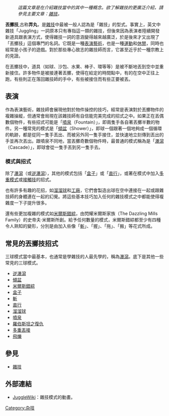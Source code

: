 :''這篇文章是在介紹雜技當中的其中一種概念。欲了解雜技的更廣泛介紹，請參見主要文章：[[雜技|雜技]]。''

'''丟擲技''',古称'''弄丸'''，是[[雜技|雜技]]中最被一般人認為是「雜技」的型式。事實上，英文中雜技「Juggling」一詞原本只有專指這一類的雜技，但後來因為表演者陸續開發新道具跟表演方式，使得雜技一詞的意涵變得越來越廣泛，於是後來才又出現了「丟擲技」這個專門的名詞。它既是一種[[表演藝術|表演藝術]]，也是一種[[運動|運動]]和[[休閒|休閒]]，同時也經常是小孩子的遊戲。對於那些專心致志的雜技師而言，它甚至近乎於一種宗教上的見證。

在丟擲技中，道具（如球、沙包、水果、棒子、環等等）是被不斷地丟到空中並重新接住。許多物件是被接連著丟擲，使得在給定的時間點中，有的在空中正往上跑，有些則正在落回雜技師的手中，有些被接住而有些正要被丟。

== 表演 ==

作為表演藝術，雜技師會展現他對於物件操控的技巧，經常是表演對於丟擲物件的複雜操縱，但通常會局現在該雜技師有自信能完美完成的招式之中。如果正在丟偶數個物件，有些招式可能是「[[噴泉_(雜技)|噴泉]]（Fountain）」，即兩隻手各自著丟擲半數的物件。另一種常見的模式是「[[傾盆|傾盆]]（Shower）」，即球一個跟著一個地夠成一個循環的軌跡，都是從同一隻手丟出、而被另外同一隻手接住，並快速地立刻傳到丟出的手並再次丟出。跟噴泉不同地，當丟擲奇數個物件時，最普通的模式稱為是「[[瀑瀉|瀑瀉]]（Cascade）」，即球會從一隻手丟到另一隻手去。

=== 模式與招式 ===
除了[[瀑瀉|瀑瀉]]（或[[逆瀑瀉|逆瀑瀉]]），其他的模式包括「[[盒子_(丟擲技)|盒子]]」或「[[直行_(丟擲技)|直行]]」，或著在模式中加入[[多重模式|多重模式]]或[[接觸技|接觸技]]的招式。

也有許多有趣的花招，如[[溜溜球|溜溜球]]和[[工廠_(雜技)|工廠]]，它們會製造出球在空中連接在一起或跟雜技師的身體連在一起的幻覺。將這些基本技巧加入任何的雜技模式之中都能使得複雜度一下子提升很多。

還有些更加複雜的模式如[[米爾斯錯綜|米爾斯錯綜]]，由閃耀米爾斯家族（The Dazzling Mills Family）的史帝夫·米爾斯所創。給予任何數量的模式，米爾斯錯綜都至少有四種令人熟知的變形，分別是由加入些像「[[斬_(丟擲技)|斬]]」、「握」、「拖」、「搬」等花式所成。

== 常見的丟擲技招式 ==



三球模式當中最基本，也通常是學雜技的人最先學的，稱為[[瀑瀉|瀑瀉]]。底下是其他一些常見的三球模式。

*[[逆瀑瀉|逆瀑瀉]]
*[[傾盆|傾盆]]
*[[米爾斯錯綜|米爾斯錯綜]]
*[[盒子_(丟擲技)|盒子]]
*[[斬_(丟擲技)|斬]]
*[[直行_(丟擲技)|直行]]
*[[溜溜球_(雜技)|溜溜球]]
*[[噴泉_（雜技）|噴泉]]
*[[羅伯斯坦之復仇|羅伯斯坦之復仇]]
*[[多重丟接|多重丟接]]
*[[飛爍|飛爍]]

==參見==
* [[雜技|雜技]]

==外部連結==
* [https://archive.is/20040604231715/http://www.jugglingdb.com/jugglewiki/index.php/HomePage JuggleWiki]：雜技模式的動畫。

[[Category:杂技|Category:杂技]]